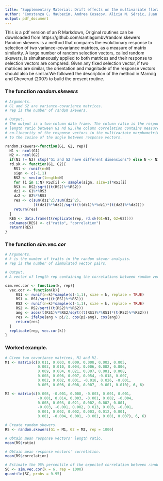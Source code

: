 ```yaml
---
title: "Supplementary Material: Drift effects on the multivariate floral phenotype of *Calceolaria polyrhiza* during a postglacial expansion in Patagonia"
author: "Constanza C. Maubecin, Andrea Cosacov, Alicia N. Sérsic, Juan Fornoni, Santiago Benitez-Vieyra"
output: pdf_document
---
```


This is a pdf version of an R Markdown, Original routines can be downloaded from https://github.com/santiagombv/random.skewers    
Random skewers is a method that compares the evolutionary response to selection of two variance-covariance matrices, as a measure of matrix similarity. A large number of random selection vectors, called random skewers, is simultaneously applied to both matrices and their response to selection vectors are compared. Given any fixed selection vector, if two matrices are similar, the orientation and magnitude of the response vectors should also be similar.We followed the description of the method in Marroig and Cheverud (2007) to build the present routine.  

### The function *random.skewers*  

```r
# Arguments.
# G1 and G2 are variance-covariance matrices.
# rep is the number of random skewers.

# Output.
# The output is a two-column data frame. The column ratio is the response vectors'
# length ratio between G1 nd G2.The column correlation contains measures of the
# co-linearity of the response vectors in the multivariate morphometric space, equal
# to the cosine of the angle between response vectors.

random.skewers<-function(G1, G2, rep){
  N1 <- ncol(G1)
  N2 <- ncol(G2)
  if(N1 != N2) stop("G1 and G2 have different dimensions") else N <- N1
  rd.sk <- function(G1, G2){
    RS1 <- runif(n=N)		
    sign <- c(-1,1)
    RS2 <- vector(length=N)
    for (i in 1:N) RS2[i] <- sample(sign, size=1)*RS1[i]
    RS3 <- RS2/sqrt((t(RS2)%*%RS2))
    dz1 <- G1%*%RS3
    dz2 <- G2%*%RS3
    res <- c(sum(dz1^2)/sum(dz2^2), 
             (t(dz1)%*%dz2)/sqrt((t(dz1)%*%dz1)*(t(dz2)%*%dz2)))
    return(res)
  }
  RES <- data.frame(t(replicate(rep, rd.sk(G1=G1, G2=G2))))
  colnames(RES) <- c("ratio", "correlation")
  return(RES)
}

```

### The function *sim.vec.cor*
```r
# Arguments.
# k is the number of traits in the random skewer analysis.
# rep is the number of simmulated vector pairs.

# Output.
# A vector of length rep containing the correlations between random vectors. 

sim.vec.cor <- function(k, rep){
  vec.cor <- function(k){
     RS1 <- runif(n=k)*sample(c(-1,1), size = k, replace = TRUE)
     RS1 <- RS1/sqrt((t(RS1)%*%RS1)) 
     RS2 <- runif(n=k)*sample(c(-1,1), size = k, replace = TRUE)
     RS2 <- RS2/sqrt((t(RS2)%*%RS2))
     ang <- acos(t(RS1)%*%RS2/sqrt((t(RS1)%*%RS1)*(t(RS2)%*%RS2)))
     res <- ifelse(ang > pi/2, cos(pi-ang), cos(ang))
     return(res)
  }
  replicate(rep, vec.cor(k))
}

```

### Worked example.
```r
# Given two covariance matrices, M1 and M2.
M1 <- matrix(c(0.011, 0.003, 0.009, 0.008, 0.002, 0.005,
               0.003, 0.010, 0.004, 0.006, 0.002, 0.006,
               0.009, 0.004, 0.021, 0.007, 0.001, 0.008,
               0.008, 0.006, 0.007, 0.054, -0.018, 0.007,
               0.002, 0.002, 0.001, -0.018, 0.026, -0.001,
               0.005, 0.006, 0.008, 0.007, -0.001, 0.010), 6, 6)

M2 <- matrix(c(0.008, -0.001, 0.008, -0.003, 0.001, 0.001,
               -0.001, 0.014, 0.003, -0.001, 0.002, -0.004,
               0.008, 0.003, 0.021, 0.002, 0.002, 0.001,
               -0.003, -0.001, 0.002, 0.013, 0.003, -0.001,
               0.001, 0.002, 0.002, 0.003, 0.012, 0.001,
               0.001, -0.004, 0.001, -0.001, 0.001, 0.007), 6, 6)

# Create random skewers.
RS <- random.skewers(G1 = M1, G2 = M2, rep = 1000)

# Obtain mean response vectors' length ratio.
mean(RS$ratio)

# Obtain mean response vectors' correlation.
mean(RS$correlation)

# Estimate the 95% percentile of the expected correlation between random vectors.
SC <- sim.vec.cor(k = 6, rep = 1000)
quantile(SC, probs = 0.95)

```


